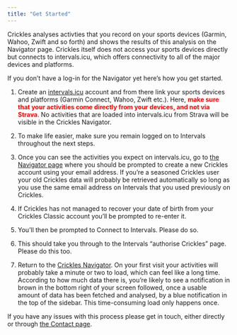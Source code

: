 ```yaml
---
title: "Get Started"
---
```


Crickles analyses activties that you record on your sports devices (Garmin, Wahoo, Zwift and so forth) and shows the results of this analysis on the Navigator page. Crickles itself does not access your sports devices directly but connects to intervals.icu, which offers connectivity to all of the major devices and platforms.

If you don't have a log-in for the Navigator yet here's how you get started.

1.  Create an [intervals.icu](https://intervals.icu) account and from there link your sports devices and platforms (Garmin Connect, Wahoo, Zwift etc.). Here, [make sure that your activities come directly from your devices, and not via Strava]{style="color: red; font-weight: bold;"}. No activities that are loaded into intervals.icu from Strava will be visible in the Crickles Navigator.

2.  To make life easier, make sure you remain logged on to Intervals throughout the next steps.

3.  Once you can see the activities you expect on intervals.icu, go to [the Navigator page](https://new.crickles.org/app.html) where you should be prompted to create a new Crickles account using your email address. If you’re a seasoned Crickles user your old Crickles data will probably be retrieved automatically so long as you use the same email address on Intervals that you used previously on Crickles. 

4.  If Crickles has not managed to recover your date of birth from your Crickles Classic account you’ll be prompted to re-enter it.

5.  You’ll then be prompted to Connect to Intervals. Please do so.

6.  This should take you through to the Intervals “authorise Crickles” page. Please do this too.

7.  Return to the [Crickles Navigator](https://new.crickles.org/app.html). On your first visit your activities will probably take a minute or two to load, which can feel like a long time. According to how much data there is, you're likely to see a notification in brown in the bottom right of your screen followed, once a usable amount of data has been fetched and analysed, by a blue notification in the top of the sidebar. This time-consuming load only happens once.

If you have any issues with this process please get in touch, either directly or through [the Contact page](https://new.crickles.org/contact.html).
